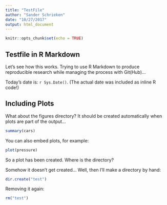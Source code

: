 ```yaml
---
title: "TestFile"
author: "Sander Schrieken"
date: "10/27/2017"
output: html_document
---
```


```r
knitr::opts_chunk$set(echo = TRUE)
```

## Testfile in R Markdown

Let's see how this works. Trying to use R Markdown to produce reproducible research while managing the process with Git(Hub)...

Today's date is: `r Sys.Date()`. (The actual date was included as inline R code!)


## Including Plots

What about the figures directory? It should be created automatically when plots are part of the output...

```r
summary(cars)
```

You can also embed plots, for example:

```r
plot(pressure)
```

So a plot has been created. Where is the directory?

Somehow it doesn't get created... Well, then I'll make a directory by hand:

```r
dir.create("test")
```

Removing it again:
```r
rm("test")
```